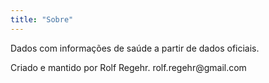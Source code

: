 ```yaml
---
title: "Sobre"
---
```


Dados com informações de saúde a partir de dados oficiais.

Criado e mantido por Rolf Regehr. rolf.regehr@gmail.com